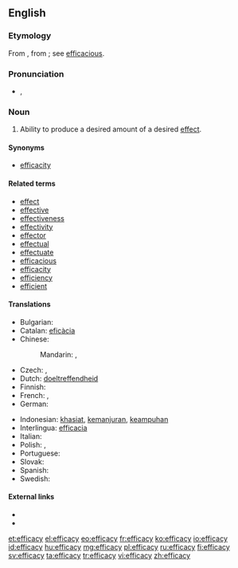 ==English==

===Etymology===
From {{etyl|la}} {{term|efficacia||efficacy}}, from {{term|efficax||efficacious}}; see [[efficacious]].

===Pronunciation===
* {{IPA|/ˈɛf.ɪ.kə.si/}}, {{X-SAMPA|/"Ef.I.k@.si/}}

===Noun===
{{en-noun|-}}

# {{uncountable}} Ability to produce a desired amount of a desired [[effect]].

====Synonyms====
* [[efficacity]]

====Related terms====
* [[effect]]
* [[effective]]
* [[effectiveness]]
* [[effectivity]]
* [[effector]]
* [[effectual]]
* [[effectuate]]
* [[efficacious]]
* [[efficacity]]
* [[efficiency]]
* [[efficient]]

====Translations====
{{trans-top|ability to produce effect}}
* Bulgarian: {{t+|bg|действеност|m}}
* Catalan: [[eficàcia]] {{f}}
* Chinese:
*: Mandarin: {{t|cmn|功效|sc=Hani}}, {{t|cmn|效力|sc=Hani}}
* Czech: {{t-|cs|efektivnost|f}}, {{t-|cs|účinnost|f}}
* Dutch: [[doeltreffendheid]]
* Finnish: {{t-|fi|tehokkuus}}
* French: {{t+|fr|efficience|f}}, {{t+|fr|efficacité|f}}
* German: {{t-|de|Wirksamkeit|f}}
{{trans-mid}}
* Indonesian: [[khasiat]], [[manjur|kemanjuran]], [[ampuh|keampuhan]]
* Interlingua: [[efficacia]]
* Italian: {{t+|it|efficacia|f}}
* Polish: {{t-|pl|efektywność|f}}, {{t-|pl|skuteczność|f}}
* Portuguese: {{t+|pt|eficácia|f}}
* Slovak: {{t+|sk|efektívnosť|f}}
* Spanish: {{t+|es|eficacia|f}}
* Swedish: {{t+|sv|effektivitet|f}}
{{trans-bottom}}

====External links====
* {{R:Webster 1913}}
* {{R:Century 1911}}

[[et:efficacy]]
[[el:efficacy]]
[[eo:efficacy]]
[[fr:efficacy]]
[[ko:efficacy]]
[[io:efficacy]]
[[id:efficacy]]
[[hu:efficacy]]
[[mg:efficacy]]
[[pl:efficacy]]
[[ru:efficacy]]
[[fi:efficacy]]
[[sv:efficacy]]
[[ta:efficacy]]
[[tr:efficacy]]
[[vi:efficacy]]
[[zh:efficacy]]